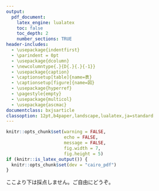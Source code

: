 ```yaml
---
output:
  pdf_document:
    latex_engine: lualatex
    toc: false
    toc_depth: 2
    number_sections: TRUE
header-includes:
  - \usepackage{indentfirst}
  - \parindent = 0pt
  - \usepackage{dcolumn}
  - \newcolumntype{.}{D{.}{.}{-1}}
  - \usepackage{caption}
  - \captionsetup[table]{name=表}
  - \captionsetup[figure]{name=図}
  - \usepackage{hyperref}
  - \pagestyle{empty}
  - \usepackage{multicol}
  - \usepackage{ascmac}
documentclass: bxjsarticle
classoption: 12pt,b4paper,landscape,lualatex,ja=standard
---
```


```r
knitr::opts_chunk$set(warning = FALSE, 
                      echo = FALSE, 
                      message = FALSE,
                      fig.width = 7,
                      fig.height = 5)
if (knitr::is_latex_output()) {
  knitr::opts_chunk$set(dev = "cairo_pdf")
}
```
\renewcommand{\thefootnote}{}

\begin{flushleft}
\noindent
\large
小テスト第1回
\end{flushleft}

\begin{flushright}
名前（\hspace{50mm}）
\end{flushright}

\vspace{1mm}
\hrule

\begin{multicols}{2}
\fbox{\large\makebox[1em]{\text{1}}}\hspace{1pt}次の式を計算しなさい。

(1) $4a(a - 3b)$ \hspace{20mm} (2) $(3x + 6y + 9) \times \frac{2}{3}x$

\vspace{10mm}

(3) $4a(a - 3) - 2a(3a - 6)$ \hspace{20mm} (4) $(4xy^2 + 6x^2y) \div 2x$

\vspace{10mm}

(5) $(6a^2b -9ab^2) \div \frac{3}{2}ab$ \hspace{20mm} (6) $(6a^3 -2a)\div 2a$

\vspace{10mm}

\fbox{\large\makebox[1em]{\text{2}}}\hspace{1pt} 次の式を展開しなさい。

(1) $(x + 6)(y + 2)$ \hspace{20mm} (2) $(a - b)(c - d)$

\vspace{15mm}

(3) $(4x + 1)(3x - 2)$ \hspace{20mm} (4) $(a + 1)(a - b + 2)$

\vspace{15mm}

(5) $(x - 5)(x - 4)$ \hspace{20mm} (6) $(a + 2)(a - 2)$

\vspace{15mm}

(7) $(x + 1)(x + 3)$ \hspace{20mm} (8) $(a - b)^2$

\vspace{15mm}

(9) $(p + q)^2$ \hspace{20mm} (10) $(a - 6b)^2$

\vspace{15mm}

(11) $(7x - 2)(7x + 2)$ \hspace{20mm} (12) $(x + y + 2)(x + y - 3)$

\vspace{15mm}

(13) $(a - b - 6)^2$ \hspace{20mm} (14) $(x - 2)^2 + (x + 4)(x + 1)$

\end{multicols}

\vspace{15mm}
\hrule
ここより下は採点しません。ご自由にどうぞ。
